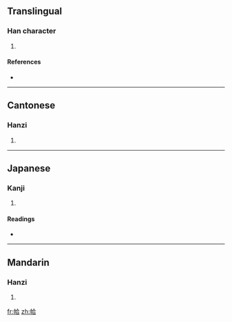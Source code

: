 ==Translingual==

===Han character===
{{Han char|rn=50|rad=巾|as=06|sn=9|four=4826<sub>1</sub>|canj=中月人一口 (LBOMR)}}

# {{defn|Han|sort=巾06}}

====References====
* {{Han ref|kx=0331.050|dkj=08880|dj=0636.200|hdz=10737.050|uh=5E22|ud=24098|bh=CEB1|bd=52913}}

----

==Cantonese==

===Hanzi===
{{yue-hanzi|jyut=|y=hap1}}

# {{defn|Cantonese|sort=巾06}}

----

==Japanese==

===Kanji===
{{ja-kanji|grade=|rs=巾06}}

# {{defn|Japanese|sort=巾06}}

====Readings====
* {{ja-readings|on=[[かふ]] (kafu)|kun=}}

----

==Mandarin==

===Hanzi===
{{cmn-hanzi|pin=[[qià]] ([[qia4]])|wg=ch'ia<sup>4</sup>}}

# {{defn|Mandarin|sort=巾06}}

[[fr:帢]]
[[zh:帢]]